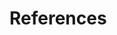 # References {.unnumbered}
::: {#refs}
:::

:::{.content-hidden unless-format="pdf"}
\restoregeometry{}
:::